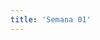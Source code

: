 ```yaml
---
title: 'Semana 01'
---
```



<Title title={frontmatter.title} />

# Paréntesis válidos

Dada una cadena **s** que sólo contiene los caracteres `(`, `)`, `{`, `}`, `[` y `]`, determine si la cadena de entrada es válida.

Una cadena de entrada es válida si

<List
  items={[
    'Los corchetes abiertos deben estar cerrados por el mismo tipo de corchetes.',
    'Los corchetes abiertos deben cerrarse en el orden correcto.',
    'Cada corchete cerrado tiene su correspondiente corchete abierto del mismo tipo.',
  ]}
/>

## Ejemplos

### Ejemplo 1:

<Code
  code={`Input: s = "()"
Output: true`}
/>

### Ejemplo 2:

<Code
  code={`Input: s = "()[]{}"
Output: true`}
/>

### Ejemplo 3:

<Code
  code={`Input: s = "(]"
Output: false`}
/>

## Link del problema

[Link](https://leetcode.com/problems/valid-parentheses/)

## Mi solucion

<CodeSandpack
  client:load
  code={`/**
 * @param {string} s
 * @return {boolean}
 */
var isValid = function (s) {
  let stack = [];
  for (let z of s) {
    if (z === '(' || z === '[' || z === '{') {
      stack.push(z);
    } else {
      let latest = stack[stack.length - 1];
      console.log(latest);
      if (
        (z === ')' && latest === '(') ||
        (z === ']' && latest === '[') ||
        (z === '}' && latest === '{')
      ) {
        stack.pop();
      } else {
        return false;
      }
    }
  }
  return stack.length === 0
};
`}
/>

# Encantos de Elyses

Como futura maga, Elyse necesita practicar algunos trucos básicos. Tiene una pila de cartas que quiere manipular.

Para facilitar las cosas, sólo utiliza las cartas del 1 al 10, de modo que su pila de cartas puede representarse mediante una matriz de números. La posición de una carta determinada corresponde a su índice en la matriz. Esto significa que la posición 0 se refiere a la primera carta, la posición 1 a la segunda carta, etc.

## Tarea 1: Recuperar una tarjeta de una pila

Para elegir una carta, devuelve la carta en la posición índice de la pila dada.

```js
const position = 2;
getItem([1, 2, 4, 1], position);
// => 4
```

### Mi solucion

<CodeSandpack
  code={`function getItem(cards, position) {
  return cards[position]
}`}
  client:load
/>

## Tarea 2: Cambiar una carta de la pila

Realice algún juego de manos e intercambie la carta en la posición del índice con la carta de sustitución suministrada. Devuelve la pila ajustada.

```js
const position = 2;
const replacementCard = 6;
setItem([1, 2, 4, 1], position, replacementCard);
// => [1, 2, 6, 1]
```

### Mi solucion

<CodeSandpack
  code={`function setItem(cards, position, replacementCard) {
  cards.splice(position, 1, replacementCard)
  return cards
}`}
  client:load
/>

## Tarea 3: Inserte una carta en la parte superior de la pila

Haga aparecer una carta insertando una nueva carta en la parte superior de la pila. Devuelve la pila ajustada.

```js
const newCard = 8;
insertItemAtTop([5, 9, 7, 1], newCard);
// => [5, 9, 7, 1, 8]
```

### Mi solucion

<CodeSandpack
  code={`function insertItemAtTop(cards, newCard) {
  cards.push(newCard)
  return cards
}`}
  client:load
/>

## Tarea 4: Retirar una carta de la pila

Hacer desaparecer una carta eliminando la carta en la posición dada de la pila. Devuelve la pila ajustada.

```js
const position = 2;
removeItem([3, 2, 6, 4, 8], position);
// => [3, 2, 4, 8]
```

### Mi solucion

<CodeSandpack
  code={`function removeItem(cards, position) {
  cards.splice(position, 1)
  return cards
}`}
  client:load
/>

## Tarea 5: Retira la carta superior de la pila

Haga desaparecer una carta retirando la carta de la parte superior de la pila. Devuelve la pila ajustada.

```js
removeItemFromTop([3, 2, 6, 4, 8]);
// => [3, 2, 6, 4]
```

### Mi solucion

<CodeSandpack
  code={`function removeItemFromTop(cards) {
  cards.pop()
  return cards
}`}
  client:load
/>

## Tarea 6: Inserte una carta en la parte inferior de la pila

Haga aparecer una carta insertando una nueva carta en la parte inferior de la pila. Devuelve la pila ajustada.

```js
const newCard = 8;
insertItemAtBottom([5, 9, 7, 1], newCard);
// => [8, 5, 9, 7, 1]
```

### Mi solucion

<CodeSandpack
  code={`function insertItemAtBottom(cards, newCard) {
  cards.unshift(newCard)
  return cards
}`}
  client:load
/>

## Tarea 7: Retirar una carta del fondo de la pila

Haga desaparecer una carta retirando la carta de la parte inferior de la pila. Devuelve la pila ajustada.

```js
removeItemAtBottom([8, 5, 9, 7, 1]);
// => [5, 9, 7, 1]
```

### Mi solucion

<CodeSandpack
  code={`function removeItemAtBottom(cards) {
  cards.shift()
  return cards
}`}
  client:load
/>

## Tarea 8: Comprobar el tamaño de la pila

Comprueba si el tamaño de la pila es igual o no a stackSize.

```js
const stackSize = 4;
checkSizeOfStack([3, 2, 6, 4, 8], stackSize);
// => false
```

### Mi solucion

<CodeSandpack
  code={`function checkSizeOfStack(cards, stackSize) {
  if(cards.length === stackSize){
    return true
  } else {
    return false
  }
}`}
  client:load
/>

# Crear numero telefonico

Escribe una funcion que acepte un array de 10 enteros (entre 0 y 9), que devuelva un string de esos numeros en formato de numero telefonico.

## Ejemplo

```js
createPhoneNumber([1, 2, 3, 4, 5, 6, 7, 8, 9, 0]); // => returns "(123) 456-7890"
```

El formato debe ser el correcto para resolver el desafio.

No te olvides del espacio despues del cierre de parentesis!

## Link al problema

[Link](https://www.codewars.com/kata/525f50e3b73515a6db000b83/train/javascript)

## Mi solucion

```js
function createPhoneNumber(numbers) {
  const caracteristica = numbers.splice(0, 3).join('');
  const firstNumbers = numbers.splice(0, 3).join('');
  const secondNumbers = numbers.splice(0, 4).join('');
  return `(${caracteristica}) ${firstNumbers}-${secondNumbers}`;
}
```

# Concatenacion de un array

Dado un array de enteros `nums` de longitud n, necesitas crear un array de longitud 2n donds `ans[i] == nums[i]` y `ans[i + n] === nums[i]` para `0 <= i < n` (0-indexed).

Especificamente, `ans` es la concatenacion de dos arrays `nums`.

Devolver el array `ans`.

## Ejemplo 1

```
Input: nums = [1,2,1]
Output: [1,2,1,1,2,1]
Explanation: The array ans is formed as follows:
- ans = [nums[0],nums[1],nums[2],nums[0],nums[1],nums[2]]
- ans = [1,2,1,1,2,1]
```

## Ejemplo 2

```
Input: nums = [1,3,2,1]
Output: [1,3,2,1,1,3,2,1]
Explanation: The array ans is formed as follows:
- ans = [nums[0],nums[1],nums[2],nums[3],nums[0],nums[1],nums[2],nums[3]]
- ans = [1,3,2,1,1,3,2,1]
```

## Limitantes

<List items={['n == nums.length', '1 <= n <= 1000', '1 <= nums[i] <= 1000']} />

## Link al problema

[Link](https://leetcode.com/problems/concatenation-of-array/description/)

## Mi solucion

```js
/**
 * @param {number[]} nums
 * @return {number[]}
 */
var getConcatenation = function (nums) {
  return [...nums, ...nums];
};
```

# Compra de vehiculo

En este desafio tendras que escribir codigo para comprar un vehiculo.

Tienes 3 tareas, una determina si vas a necesitar una licencia, otra te ayudara a elegir entre dos vehiculos y una tercera estimara el precio aceptable para un vehiculo usado.

## Tarea 1: Determina si necesitaras una licencia de conducir

Algunos vehiculos necesitan de una licencia de conducir para operarlos. Asumiendo que solo los vehiculos "car" y "truck" requieren de la licencia, los demas pueden conducirse sin la licencia.

Implementa la funcion `needsLicense(kind)` que toma el tipo (kind) de vehiculo y devuelve un booleano indicando si necesitas o no la licencia para ese tipo de vehiculo.

```js
needsLicense('car');
// => true

needsLicense('bike');
// => false
```

### Mi solucion

```js
function needsLicense(kind) {
  if (kind === 'car' || kind === 'truck') {
    return true;
  } else {
    return false;
  }
}
```

## Tarea 2: Elige entre dos vehiculos potenciales para comprar

Evaluarias tus opciones de vehiculos disponibles. Haz llego a decidirte entre dos opciones pero necesitaras ayuda para hacer la decision final. Para esto implementaras la funcion `chooseVehicle(option1, option2)` que toma los dos vehiculos como argumentos y devuelve una decision que incluye la opcion que esta primero en el orden alfabetico.

```js
chooseVehicle('Wuling Hongguang', 'Toyota Corolla');
// =>  'Toyota Corolla is clearly the better choice.'

chooseVehicle('Volkswagen Beetle', 'Volkswagen Golf');
// =>  'Volkswagen Beetle is clearly the better choice.'
```

### Mi solucion

```js
function chooseVehicle(option1, option2) {
  if (option1 < option2) {
    return `${option1} is clearly the better choice.`;
  } else {
    return `${option2} is clearly the better choice.`;
  }
}
```

## Tarea 2: Calcular una estimacion para el precio de un vehiculo usado

Ahora que ha tomado una decisión, quiere asegurarse de que le ofrecen un precio justo en el concesionario. Dado que estás interesado en comprar un vehículo usado, el precio depende de la antigüedad del vehículo. Para hacer una estimación aproximada, supongamos que si el vehículo tiene menos de 3 años, cuesta el 80% del precio original que tenía cuando era nuevo. Si tiene más de 10 años, cuesta el 50%. Si el vehículo tiene al menos 3 años pero no más de 10, cuesta el 70% del precio original.

Implementa la función `calculateResellPrice(originalPrice, age)` que aplica esta lógica usando if, else if y else. Toma como argumentos el precio original y la antigüedad del vehículo y devuelve el precio estimado en el concesionario.

```js
calculateResellPrice(1000, 1);
// => 800

calculateResellPrice(1000, 5);
// => 700

calculateResellPrice(1000, 15);
// => 500
```

### Mi solucion

```js
function calculateResellPrice(originalPrice, age) {
  if (age < 3) {
    return (80 * originalPrice) / 100;
  } else if (age <= 10) {
    return (70 * originalPrice) / 100;
  } else {
    return (50 * originalPrice) / 100;
  }
}
```

# 1, 0 y comodines

Dado un string que contiene ceros y unos, y un "?", donde este "?" es un comodin por lo cual puede ser 0 o 1.

Devolver un array conteniendo todas las posibilidades que puede tener el subtituto de "?".

You are given a string containing 0's, 1's and one or more '?', where ? is a wildcard that can be 0 or 1.

Return an array containing all the possibilities you can reach substituing the ? for a value.

## Ejemplos

```js
'101?' -> ['1010', '1011']

'1?1?' -> ['1010', '1110', '1011', '1111']
```

## Notes

- No te preocupes por ordenar el array.
- El string nunca estara vacio.
- Diviertete!

## Mi solucion

```js
function possibilities(str) {
  let arr = [];

  const stack = [];

  stack.push(str);

  let index;

  while (stack.length) {
    let curr = stack.pop();
    if ((index = curr.indexOf('?')) !== -1) {
      for (let c = 0; c <= 1; c++) {
        curr = curr.substring(0, index) + c + curr.substring(index + 1);
        stack.push(curr);
      }
    } else {
      arr.push(curr);
    }
  }
  return arr;
}
```

{/* Ta bueno para una explicacion */}

# Convertir un string a Camel Case

Complete el método/función para que convierta las palabras delimitadas por guiones/guiones bajos en mayúsculas y minúsculas. La primera palabra de la salida debe ir en mayúsculas sólo si la palabra original iba en mayúsculas (lo que se conoce como Mayúsculas Camel Case, también conocido como Pascal case). Las palabras siguientes deben ir siempre en mayúsculas.

## Ejemplos

```
"the-stealth-warrior" gets converted to "theStealthWarrior"
"The_Stealth_Warrior" gets converted to "TheStealthWarrior"
```

## Mi solucion

```js
function toCamelCase(str) {
  let stack = [];
  let transformed = str.replaceAll('_', '-');
  let splitted = transformed.split('-');
  stack.push(splitted[0]);
  for (let i = 1; i < splitted.length; i++) {
    stack.push(splitted[i][0].toUpperCase() + splitted[i].substring(1));
  }
  return stack.join('');
}
```
